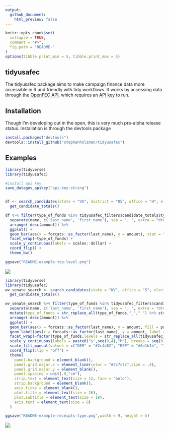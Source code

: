 ```yaml
---
output:
  github_document:
    html_preview: false
---
```


```r
knitr::opts_chunk$set(
  collapse = TRUE,
  comment = "#>",
  fig.path = "README-"
)
options(tibble.print_min = 5, tibble.print_max = 5)
```

## tidyusafec

The tidyusafec package aims to make campaign finance data more accessible in R and friendly with tidy workflows. It works by accessing data through the [OpenFEC API](https://api.open.fec.gov/developers/), which requires an [API key](https://api.data.gov/signup/) to run.

## Installation

Though I'm developing out in the open, this is very much pre-alpha release status. Installation is through the devtools package

```r
install.packages("devtools")
devtools::install_github("stephenholzman/tidyusafec")
```

## Examples

```r
library(tidyverse)
library(tidyusafec)

#install api key
save_datagov_apikey("api-key-string")


df <- search_candidates(state = "VA", district = "05", office = "H", election_year = 2018, candidate_status = "C") %>%
  get_candidate_totals()

df %>% filter(type_of_funds %in% tidyusafec_filters$candidate_totals$type_of_funds$top_level, cycle == "2018") %>%
  separate(name, c('last_name', 'first_name'), sep = ', ', extra = "drop", fill = "right") %>%
  arrange(-desc(amount)) %>%
  ggplot() +
  geom_bar(aes(x = forcats::as_factor(last_name), y = amount), stat = "identity") +
  facet_wrap(~type_of_funds) +
  scale_y_continuous(labels = scales::dollar) +
  coord_flip() +
  theme_bw()

```

```r
ggsave("README-example-top-level.png")
```
<img src="README-example-top-level.png"></img>

```r
library(tidyverse)
library(tidyusafec)
wv_senate_search <- search_candidates(state = "WV", office = "S", election_year = "2018") %>%
  get_candidate_totals()

wv_senate_search %>% filter(type_of_funds %in% tidyusafec_filters$candidate_totals$type_of_funds$receipts_smallest_components, cycle == "2018", amount > 0) %>%
  separate(name, c('last_name', 'first_name'), sep = ', ', extra = "drop", fill = "right") %>%
  mutate(type_of_funds = str_replace_all(type_of_funds,"_"," ") %>% str_to_title()) %>%
  arrange(-desc(amount)) %>%
  ggplot() +
  geom_bar(aes(x = forcats::as_factor(last_name), y = amount, fill = party), stat = "identity") +
  geom_label(aes(x = forcats::as_factor(last_name), y = amount, label = scales::dollar(amount)), hjust = -0.1, label.size = 0, label.padding = unit(0.2,"line"), size = 3) +
  facet_wrap(~factor(type_of_funds,levels = str_replace_all(tidyusafec_filters$candidate_totals$type_of_funds$receipts_smallest_components,"_"," ") %>% str_to_title), labeller = label_wrap_gen()) +
  scale_y_continuous(labels = paste0("$",seq(0,4),"M"), breaks = seq(0,4000000,by=1000000), limits = c(0,4000000)) +
  scale_fill_manual(values = c("DEM" = "#2c4d82", "REP" = "#8e1b1b", "IND" = "#a3a3a3", "GRE" = "#1c561d", "LIB" = "#afac3d")) +
  coord_flip(clip = "off") + 
  theme(
    panel.background = element_blank(),
    panel.grid.major.x = element_line(color = "#7c7c7c",size = .4),
    panel.grid.major.y = element_blank(),
    panel.spacing = unit(.8,"cm"),
    strip.text = element_text(size = 12, face = "bold"),
    strip.background = element_blank(),
    axis.ticks = element_blank(),
    plot.title = element_text(size = 26),
    plot.subtitle = element_text(size = 18),
    axis.text = element_text(size = 8)
  )

```

```r
ggsave("README-example-receipts-type.png",width = 9, height = 5)
```
<img src="README-example-receipts-type.png"></img>
